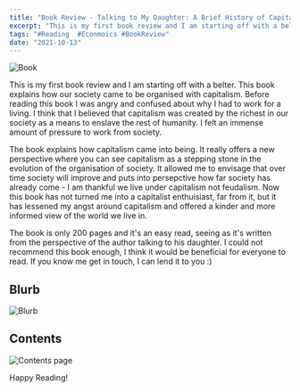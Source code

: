 ```yaml
---
title: "Book Review - Talking to My Daughter: A Brief History of Capitalism by Yanis Varoufakis"
excerpt: "This is my first book review and I am starting off with a belter. This book explains how our society came to be organised with capitalism..."
tags: "#Reading  #Econmoics #BookReview"
date: "2021-10-13"
---
```

<div className='flex justify-center mt-2'>
  <Image  src={'/images/book1.jpg'}  alt="Book" width={414} height={575} placeholder='blur' blurDataURL='/images/book1.jpg'  />
</div>

This is my first book review and I am starting off with a belter. This book explains how our society came to be organised with capitalism. Before reading this book I was angry and confused about why I had to work for a living. I think that I believed that capitalism was created by the richest in our society as a means to enslave the rest of humanity. I felt an immense amount of pressure to work from society.

The book explains how capitalism came into being. It really offers a new perspective where you can see capitalism as a stepping stone in the evolution of the organisation of society. It allowed me to envisage that over time society will improve and puts into persepctive how far society has already come - I am thankful we live under capitalism not feudalism. Now this book has not turned me into a capitalist enthuisiast, far from it, but it has lessened my angst around capitalism and offered a kinder and more informed view of the world we live in.

The book is only 200 pages and it's an easy read, seeing as it's written from the perspective of the author talking to his daughter. I could not recommend this book enough, I think it would be beneficial for everyone to read. If you know me get in touch, I can lend it to you :)
## Blurb

<div className='flex justify-center mt-2'>
  <Image  src={'/images/book1blurb.jpg'}  alt="Blurb" width={414} height={575} placeholder='blur' blurDataURL='/images/book1blurb.jpg'  />
</div>

## Contents

<div className='flex justify-center mt-2'>
  <Image  src={'/images/book1contents.jpg'}  alt="Contents page" width={414} height={575} placeholder='blur' blurDataURL='/images/book1contents.jpg'  />
</div>

Happy Reading!
